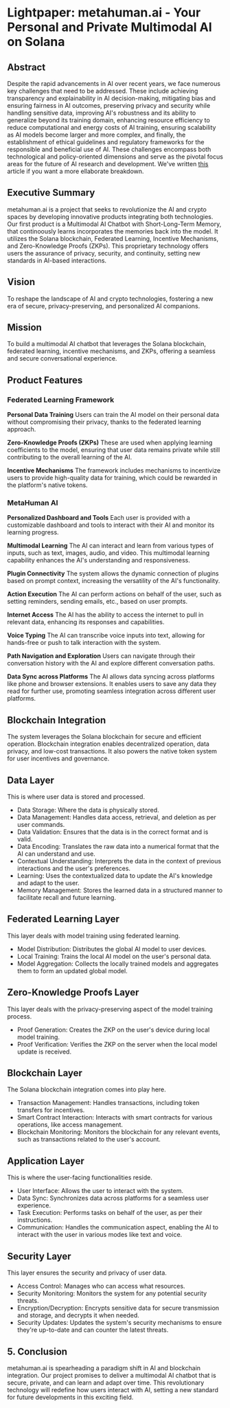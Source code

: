 # Lightpaper: metahuman.ai - Your Personal and Private Multimodal AI on Solana

## Abstract

Despite the rapid advancements in AI over recent years, we face numerous key challenges that need to be addressed. These include achieving transparency and explainability in AI decision-making, mitigating bias and ensuring fairness in AI outcomes, preserving privacy and security while handling sensitive data, improving AI's robustness and its ability to generalize beyond its training domain, enhancing resource efficiency to reduce computational and energy costs of AI training, ensuring scalability as AI models become larger and more complex, and finally, the establishment of ethical guidelines and regulatory frameworks for the responsible and beneficial use of AI. These challenges encompass both technological and policy-oriented dimensions and serve as the pivotal focus areas for the future of AI research and development. We've written [this](/meta/art1) article if you want a more ellaborate breakdown.

## Executive Summary
metahuman.ai is a project that seeks to revolutionize the AI and crypto spaces by developing innovative products integrating both technologies. Our first product is a Multimodal AI Chatbot with Short-Long-Term Memory, that continoously learns incorporates the memories back into the model. It utilizes the Solana blockchain, Federated Learning, Incentive Mechanisms, and Zero-Knowledge Proofs (ZKPs). This proprietary technology offers users the assurance of privacy, security, and continuity, setting new standards in AI-based interactions.

## Vision
To reshape the landscape of AI and crypto technologies, fostering a new era of secure, privacy-preserving, and personalized AI companions.

## Mission
To build a multimodal AI chatbot that leverages the Solana blockchain, federated learning, incentive mechanisms, and ZKPs, offering a seamless and secure conversational experience.

## Product Features 
### Federated Learning Framework
**Personal Data Training**
Users can train the AI model on their personal data without compromising their privacy, thanks to the federated learning approach.

**Zero-Knowledge Proofs (ZKPs)**
These are used when applying learning coefficients to the model, ensuring that user data remains private while still contributing to the overall learning of the AI.

**Incentive Mechanisms**
The framework includes mechanisms to incentivize users to provide high-quality data for training, which could be rewarded in the platform's native tokens.

### MetaHuman AI
**Personalized Dashboard and Tools**
Each user is provided with a customizable dashboard and tools to interact with their AI and monitor its learning progress.

**Multimodal Learning**
The AI can interact and learn from various types of inputs, such as text, images, audio, and video. This multimodal learning capability enhances the AI's understanding and responsiveness.

**Plugin Connectivity**
The system allows the dynamic connection of plugins based on prompt context, increasing the versatility of the AI's functionality.

**Action Execution**
The AI can perform actions on behalf of the user, such as setting reminders, sending emails, etc., based on user prompts.

**Internet Access**
The AI has the ability to access the internet to pull in relevant data, enhancing its responses and capabilities.

**Voice Typing**
The AI can transcribe voice inputs into text, allowing for hands-free or push to talk interaction with the system.

**Path Navigation and Exploration**
Users can navigate through their conversation history with the AI and explore different conversation paths.

**Data Sync across Platforms**
The AI allows data syncing across platforms like phone and browser extensions. It enables users to save any data they read for further use, promoting seamless integration across different user platforms.

## Blockchain Integration
The system leverages the Solana blockchain for secure and efficient operation. Blockchain integration enables decentralized operation, data privacy, and low-cost transactions. It also powers the native token system for user incentives and governance.

## Data Layer
This is where user data is stored and processed.

- Data Storage: Where the data is physically stored.
- Data Management: Handles data access, retrieval, and deletion as per user commands.
- Data Validation: Ensures that the data is in the correct format and is valid.
- Data Encoding: Translates the raw data into a numerical format that the AI can understand and use.
- Contextual Understanding: Interprets the data in the context of previous interactions and the user's preferences.
- Learning: Uses the contextualized data to update the AI's knowledge and adapt to the user.
- Memory Management: Stores the learned data in a structured manner to facilitate recall and future learning.

## Federated Learning Layer
This layer deals with model training using federated learning.

- Model Distribution: Distributes the global AI model to user devices.
- Local Training: Trains the local AI model on the user's personal data.
- Model Aggregation: Collects the locally trained models and aggregates them to form an updated global model.

## Zero-Knowledge Proofs Layer
This layer deals with the privacy-preserving aspect of the model training process.

- Proof Generation: Creates the ZKP on the user's device during local model training.
- Proof Verification: Verifies the ZKP on the server when the local model update is received.

## Blockchain Layer
The Solana blockchain integration comes into play here.

- Transaction Management: Handles transactions, including token transfers for incentives.
- Smart Contract Interaction: Interacts with smart contracts for various operations, like access management.
- Blockchain Monitoring: Monitors the blockchain for any relevant events, such as transactions related to the user's account.

## Application Layer
This is where the user-facing functionalities reside.

- User Interface: Allows the user to interact with the system.
- Data Sync: Synchronizes data across platforms for a seamless user experience.
- Task Execution: Performs tasks on behalf of the user, as per their instructions.
- Communication: Handles the communication aspect, enabling the AI to interact with the user in various modes like text and voice.

## Security Layer
This layer ensures the security and privacy of user data.

- Access Control: Manages who can access what resources.
- Security Monitoring: Monitors the system for any potential security threats.
- Encryption/Decryption: Encrypts sensitive data for secure transmission and storage, and decrypts it when needed.
- Security Updates: Updates the system's security mechanisms to ensure they're up-to-date and can counter the latest threats.



## 5. Conclusion
metahuman.ai is spearheading a paradigm shift in AI and blockchain integration. Our project promises to deliver a multimodal AI chatbot that is secure, private, and can learn and adapt over time. This revolutionary technology will redefine how users interact with AI, setting a new standard for future developments in this exciting field.
